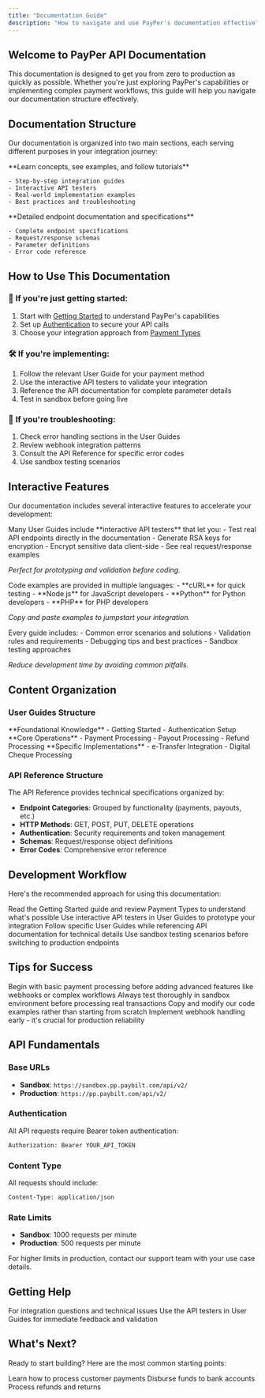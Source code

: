 ```yaml
---
title: "Documentation Guide"
description: "How to navigate and use PayPer's documentation effectively"
---
```


## Welcome to PayPer API Documentation

This documentation is designed to get you from zero to production as quickly as possible. Whether you're just exploring PayPer's capabilities or implementing complex payment workflows, this guide will help you navigate our documentation structure effectively.

## Documentation Structure

Our documentation is organized into two main sections, each serving different purposes in your integration journey:

<CardGroup cols={2}>
  <Card title="User Guides" icon="book-open" href="/user-guides/getting-started">
    **Learn concepts, see examples, and follow tutorials**
    
    - Step-by-step integration guides
    - Interactive API testers
    - Real-world implementation examples
    - Best practices and troubleshooting
  </Card>
  <Card title="API Reference" icon="code" href="/api-reference">
    **Detailed endpoint documentation and specifications**
    
    - Complete endpoint specifications
    - Request/response schemas
    - Parameter definitions
    - Error code reference
  </Card>
</CardGroup>

## How to Use This Documentation

### 🚀 **If you're just getting started:**
1. Start with [Getting Started](/user-guides/getting-started) to understand PayPer's capabilities
2. Set up [Authentication](/user-guides/authentication) to secure your API calls
3. Choose your integration approach from [Payment Types](/user-guides/payments)

### 🛠 **If you're implementing:**
1. Follow the relevant User Guide for your payment method
2. Use the interactive API testers to validate your integration
3. Reference the API documentation for complete parameter details
4. Test in sandbox before going live

### 🔧 **If you're troubleshooting:**
1. Check error handling sections in the User Guides
2. Review webhook integration patterns
3. Consult the API Reference for specific error codes
4. Use sandbox testing scenarios

## Interactive Features

Our documentation includes several interactive features to accelerate your development:

<Accordion title="Live API Testing">
Many User Guides include **interactive API testers** that let you:
- Test real API endpoints directly in the documentation
- Generate RSA keys for encryption
- Encrypt sensitive data client-side
- See real request/response examples

*Perfect for prototyping and validation before coding.*
</Accordion>

<Accordion title="Multi-Language Examples">
Code examples are provided in multiple languages:
- **cURL** for quick testing
- **Node.js** for JavaScript developers  
- **Python** for Python developers
- **PHP** for PHP developers

*Copy and paste examples to jumpstart your integration.*
</Accordion>

<Accordion title="Comprehensive Error Handling">
Every guide includes:
- Common error scenarios and solutions
- Validation rules and requirements
- Debugging tips and best practices
- Sandbox testing approaches

*Reduce development time by avoiding common pitfalls.*
</Accordion>

## Content Organization

### **User Guides Structure**

<CardGroup cols={3}>
  <Card title="Overview" icon="compass">
    **Foundational Knowledge**
    - Getting Started
    - Authentication Setup
  </Card>
  <Card title="Payment Types" icon="credit-card">
    **Core Operations**
    - Payment Processing
    - Payout Processing
    - Refund Processing
  </Card>
  <Card title="Payment Methods" icon="list-check">
    **Specific Implementations**
    - e-Transfer Integration
    - Digital Cheque Processing
  </Card>
</CardGroup>

### **API Reference Structure**

The API Reference provides technical specifications organized by:

- **Endpoint Categories**: Grouped by functionality (payments, payouts, etc.)
- **HTTP Methods**: GET, POST, PUT, DELETE operations
- **Authentication**: Security requirements and token management
- **Schemas**: Request/response object definitions
- **Error Codes**: Comprehensive error reference

## Development Workflow

Here's the recommended approach for using this documentation:

<Steps>
  <Step title="Explore & Plan">
    Read the Getting Started guide and review Payment Types to understand what's possible
  </Step>
  <Step title="Test & Validate">
    Use interactive API testers in User Guides to prototype your integration
  </Step>
  <Step title="Implement & Integrate">
    Follow specific User Guides while referencing API documentation for technical details
  </Step>
  <Step title="Test & Deploy">
    Use sandbox testing scenarios before switching to production endpoints
  </Step>
</Steps>

## Tips for Success

<CardGroup cols={2}>
  <Card title="Start Simple" icon="seedling">
    Begin with basic payment processing before adding advanced features like webhooks or complex workflows
  </Card>
  <Card title="Use Sandbox First" icon="flask">
    Always test thoroughly in sandbox environment before processing real transactions
  </Card>
  <Card title="Leverage Examples" icon="copy">
    Copy and modify our code examples rather than starting from scratch
  </Card>
  <Card title="Follow Webhooks" icon="webhook">
    Implement webhook handling early - it's crucial for production reliability
  </Card>
</CardGroup>

## API Fundamentals

### Base URLs
- **Sandbox**: `https://sandbox.pp.paybilt.com/api/v2/`
- **Production**: `https://pp.paybilt.com/api/v2/`

### Authentication
All API requests require Bearer token authentication:
```bash
Authorization: Bearer YOUR_API_TOKEN
```

### Content Type
All requests should include:
```bash
Content-Type: application/json
```

### Rate Limits
- **Sandbox**: 1000 requests per minute
- **Production**: 500 requests per minute

<Note>
For higher limits in production, contact our support team with your use case details.
</Note>

## Getting Help

<CardGroup cols={2}>
  <Card title="Technical Support" icon="headset" href="mailto:technical@payper.ca">
    For integration questions and technical issues
  </Card>
  <Card title="Interactive Testing" icon="play">
    Use the API testers in User Guides for immediate feedback and validation
  </Card>
</CardGroup>

## What's Next?

Ready to start building? Here are the most common starting points:

<CardGroup cols={3}>
  <Card title="Accept Payments" icon="arrow-right" href="/user-guides/payments">
    Learn how to process customer payments
  </Card>
  <Card title="Send Payouts" icon="arrow-right" href="/user-guides/payouts">
    Disburse funds to bank accounts
  </Card>
  <Card title="Handle Refunds" icon="arrow-right" href="/user-guides/refunds">
    Process refunds and returns
  </Card>
</CardGroup>